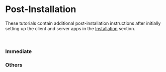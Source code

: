 
# Post-Installation

These tutorials contain additional post-installation instructions after initially setting up the client and server apps in the [Installation](/installation) section.

<br />

### Immediate

<Cards>
  <Card title="Web Map / AMIA Villages" href="/post-installation/webmap" />
  <Card title="PDF Bulletins" href="/post-installation/pdf" />
  <Card title="PAGASA Weather Forecasts" href="/post-installation/weather-forecasts" />
  <Card title="Cropping Calendar" href="/post-installation/cropping-calendar" />
  <Card title="Recommendations Dataset" href="/post-installation/recommendations" />
  <Card title="Opengraph Settings" href="/post-installation/opengraph" />
</Cards>

### Others

<Cards>
  <Card title="ACAP-RCMAS REST APIs" href="/post-installation/acap-rcmas-api" />
  <Card title="Google Search Console" href="/post-installation/google-search" />
</Cards>
